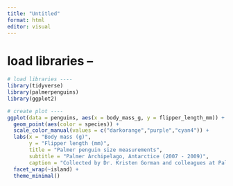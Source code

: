 ```yaml
---
title: "Untitled"
format: html
editor: visual
---
```


# load libraries --

```r
# load libraries ----
library(tidyverse)
library(palmerpenguins)
library(ggplot2)
```

```r

# create plot ----
ggplot(data = penguins, aes(x = body_mass_g, y = flipper_length_mm)) +
  geom_point(aes(color = species)) +
  scale_color_manual(values = c("darkorange","purple","cyan4")) +
  labs(x = "Body mass (g)",
       y = "Flipper length (mm)",
       title = "Palmer penguin size measurements",
       subtitle = "Palmer Archipelago, Antarctice (2007 - 2009)",
       caption = "Collected by Dr. Kristen Gorman and colleagues at Palmer Station LTER") +
  facet_wrap(~island) +
  theme_minimal()
```

# 
